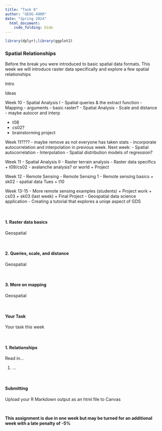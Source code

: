 ```yaml
---
title: "Task 8"
author: "GEOG-490R"
date: "Spring 2024"
  html_document:
    code_folding: hide
---
```


```r
library(dplyr);library(ggplot2)
```

### Spatial Relationships

Before the break you were introduced to basic spatial data formats. This week we will introduce raster data specifically and explore a few spatial relationships

Intro 

Ideas 

Week 10 - Spatial Analysis I
- Spatial queries & the extract function
- Mapping - arguments
- basic raster?
- Spatial Analysis - Scale and distance
- maybe autocor and interp
  
  + t08
  + cs02?
  + brainstorming project

Week 11???? - maybe remove as not everyone has taken stats - incorporate autocorrelation and interpolation in previous week.
Next week:
- Spatial autocorrelation
- Interpolation
- Spatial distribution models of regression?

Week 11 - Spatial Analysis II
- Raster terrain analysis
- Raster data specifics
  + t09/cs02 - avalanche analysis? or world
  + Project 

Week 12 - Remote Sensing
- Remote Sensing 1
- Remote sensing basics
  + sk02 - spatial data Tues
  + t10

Week 13-15
- More remote sensing examples (students)
  + Project work
  + cs03
  + sk03 (last week)
  + Final Project - Geospatial data science application - Creating a tutorial that explores a uniqe aspect of GDS



\

#### 1. Raster data basics

Geospatial

\

#### 2. Queries, scale, and distance

Geospatial

\

#### 3. More on mapping

Geospatial

\



#### Your Task

Your task this week

\

#### 1. Relationships

Read in...

1. ...






\

#### Submitting

Upload your R Markdown output as an html file to Canvas

\

**This assignment is due in one week but may be turned for an additional week with a late penalty of -5%**

\


